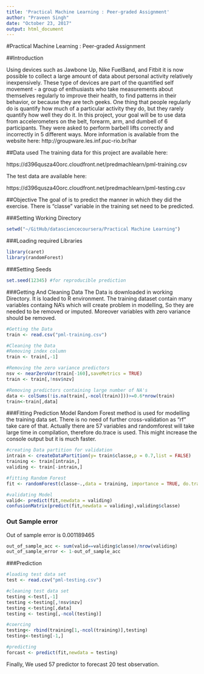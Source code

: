 ```yaml
---
title: 'Practical Machine Learning : Peer-graded Assignment'
author: "Praveen Singh"
date: "October 23, 2017"
output: html_document
---
```

#Practical Machine Learning : Peer-graded Assignment


##Introduction

Using devices such as Jawbone Up, Nike FuelBand, and Fitbit it is now possible to collect a large amount of data about personal activity relatively inexpensively. These type of devices are part of the quantified self movement - a group of enthusiasts who take measurements about themselves regularly to improve their health, to find patterns in their behavior, or because they are tech geeks. One thing that people regularly do is quantify how much of a particular activity they do, but they rarely quantify how well they do it. In this project, your goal will be to use data from accelerometers on the belt, forearm, arm, and dumbell of 6 participants. They were asked to perform barbell lifts correctly and incorrectly in 5 different ways.
More information is available from the website here: http://groupware.les.inf.puc-rio.br/har

##Data used
The training data for this project are available here:

https://d396qusza40orc.cloudfront.net/predmachlearn/pml-training.csv

The test data are available here:

https://d396qusza40orc.cloudfront.net/predmachlearn/pml-testing.csv


##Objective
The goal of is to predict the manner in which they did the exercise. There is "classe" variable in the training set need to be predicted.

###Setting Working Directory
```r
setwd("~/GitHub/datasciencecoursera/Practical Machine Learning")

```

###Loading required Libraries
```r
library(caret)
library(randomForest)
```

###Setting Seeds
```r
set.seed(12345) #for reproducible prediction
```

###Getting And Cleaning Data
The Data is downloaded in working Directory. It is loaded to R environment.
The training dataset contain many variables containg NA's which will create problem in modelling, So they are needed to be removed or imputed.
Moreover variables with zero variance should be removed.
```r
#Getting the Data
train <- read.csv("pml-training.csv")

#Cleaning the Data
#Removing index column
train <- train[,-1]

#Removing the zero variance predictors
nsv <- nearZeroVar(train[-160],saveMetrics = TRUE)
train <- train[,!nsv$nzv]

#Removing predictors containing large number of NA's
data <- colSums(!is.na(train[,-ncol(train)]))>=0.6*nrow(train)
train<-train[,data]
```


###Fitting Prediction Model
Random Forest method is used for modelling the training data set. There is no need of further cross-validation as "rf" take care of that.
Actually there are 57 variables and randomforest will take large time in compilation, therefore do.trace is used. This might increase the console output but it is much faster.
```r
#creating Data partition for validation
intrain <- createDataPartition(y= train$classe,p = 0.7,list = FALSE)
training <- train[intrain,]
validing <- train[-intrain,]

#fitting Random Forest
fit <- randomForest(classe~.,data = training, importance = TRUE, do.trace  = TRUE)

#validating Model
valid<- predict(fit,newdata = validing)
confusionMatrix(predict(fit,newdata = validing),validing$classe)


```

### Out Sample error
 Out of sample error is 0.001189465
```r

out_of_sample_acc <- sum(valid==validing$classe)/nrow(validing)
out_of_sample_error <- 1-out_of_sample_acc
```


###Prediction
```r
#loading test data set
test <- read.csv("pml-testing.csv")

#cleaning test data set
testing <-test[,-1]
testing <-testing[,!nsv$nzv]
testing <-testing[,data]
testing <- testing[,-ncol(testing)]

#coercing
testing<- rbind(training[1,-ncol(training)],testing)
testing<-testing[-1,]

#predicting
forcast <- predict(fit,newdata = testing)

```

Finally, We used 57 predictor to forecast 20 test observation.

